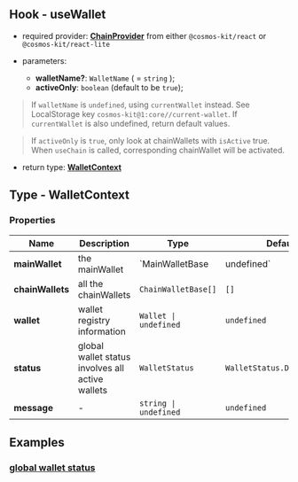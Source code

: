 ## Hook - useWallet

- required provider: [**ChainProvider**](https://docs.cosmoskit.com/chain-provider) from either `@cosmos-kit/react` or `@cosmos-kit/react-lite`

- parameters:
    - **walletName?**: `WalletName` ( = `string` );
    - **activeOnly**: `boolean` (default to be `true`);

> If `walletName` is `undefined`, using `currentWallet` instead. See LocalStorage key `cosmos-kit@1:core//current-wallet`. If `currentWallet` is also undefined, return default values.

> If `activeOnly` is `true`, only look at chainWallets with `isActive` true. When `useChain` is called, corresponding chainWallet will be activated.

- return type: [**WalletContext**](#type---walletcontext)

## Type - WalletContext

### Properties

| Name      | Description | Type | Default |
| ----------- | ----------- | -- | -- |
| **mainWallet**   | the mainWallet  | `MainWalletBase | undefined` | `undefined` |
| **chainWallets**   | all the chainWallets  | `ChainWalletBase[]` | `[]` |
| **wallet**   | wallet registry information       | `Wallet \| undefined` | `undefined` |
| **status**   | global wallet status involves all active wallets     | `WalletStatus` | `WalletStatus.Disconnected` |
| **message**   |  -   | `string \| undefined` | `undefined` |

## Examples

### [global wallet status](https://github.com/cosmology-tech/cosmos-kit/blob/main/packages/example/pages/index.tsx)